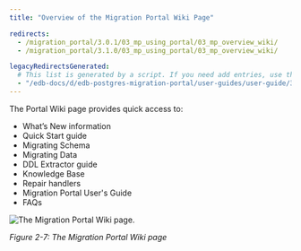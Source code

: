 ```yaml
---
title: "Overview of the Migration Portal Wiki Page"

redirects:
  - /migration_portal/3.0.1/03_mp_using_portal/03_mp_overview_wiki/
  - /migration_portal/3.1.0/03_mp_using_portal/03_mp_overview_wiki/

legacyRedirectsGenerated:
  # This list is generated by a script. If you need add entries, use the `legacyRedirects` key.
  - "/edb-docs/d/edb-postgres-migration-portal/user-guides/user-guide/3.2.0/mp_overview_wiki.html"
---
```


<div id="mp_overview_wiki" class="registered_link"></div>

The Portal Wiki page provides quick access to:

-   What’s New information
-   Quick Start guide
-   Migrating Schema
-   Migrating Data
-   DDL Extractor guide
-   Knowledge Base
-   Repair handlers
-   Migration Portal User's Guide
-   FAQs

![The Migration Portal Wiki page.](../images/mp_overview_wiki_6.png)

*Figure 2-7: The Migration Portal Wiki page*

